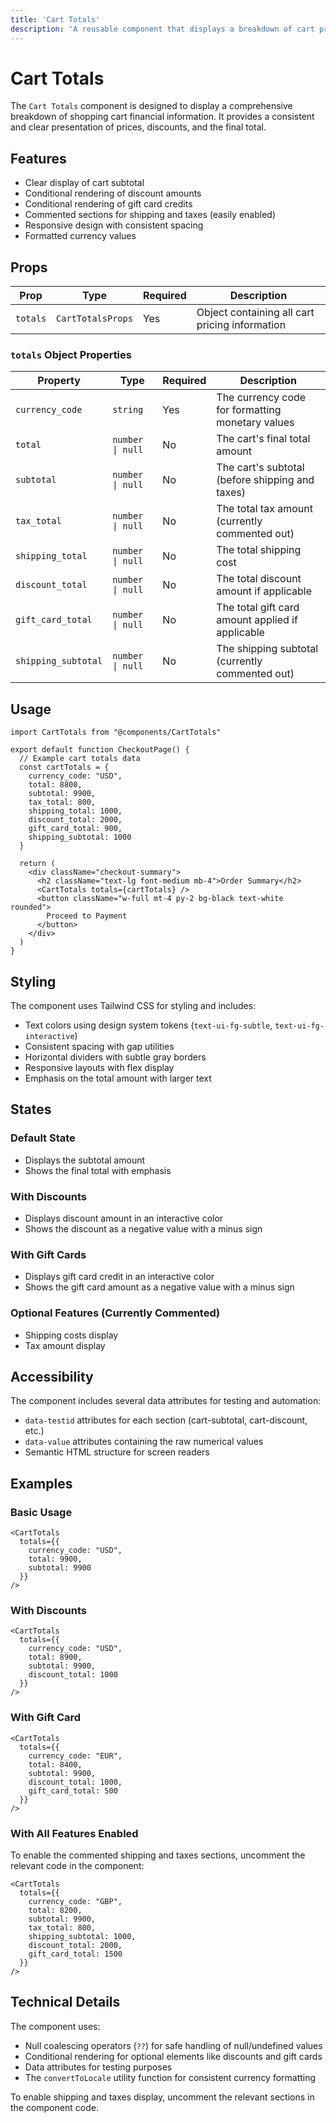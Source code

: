 ```yaml
---
title: 'Cart Totals'
description: 'A reusable component that displays a breakdown of cart pricing information including subtotals, discounts, and the final amount.'
---
```


# Cart Totals

The `Cart Totals` component is designed to display a comprehensive breakdown of shopping cart financial information. It provides a consistent and clear presentation of prices, discounts, and the final total.

## Features

- Clear display of cart subtotal
- Conditional rendering of discount amounts
- Conditional rendering of gift card credits
- Commented sections for shipping and taxes (easily enabled)
- Responsive design with consistent spacing
- Formatted currency values

## Props

| Prop | Type | Required | Description |
|------|------|----------|-------------|
| `totals` | `CartTotalsProps` | Yes | Object containing all cart pricing information |

### `totals` Object Properties

| Property | Type | Required | Description |
|----------|------|----------|-------------|
| `currency_code` | `string` | Yes | The currency code for formatting monetary values |
| `total` | `number \| null` | No | The cart's final total amount |
| `subtotal` | `number \| null` | No | The cart's subtotal (before shipping and taxes) |
| `tax_total` | `number \| null` | No | The total tax amount (currently commented out) |
| `shipping_total` | `number \| null` | No | The total shipping cost |
| `discount_total` | `number \| null` | No | The total discount amount if applicable |
| `gift_card_total` | `number \| null` | No | The total gift card amount applied if applicable |
| `shipping_subtotal` | `number \| null` | No | The shipping subtotal (currently commented out) |

## Usage

```tsx copy
import CartTotals from "@components/CartTotals"

export default function CheckoutPage() {
  // Example cart totals data
  const cartTotals = {
    currency_code: "USD",
    total: 8800,
    subtotal: 9900,
    tax_total: 800,
    shipping_total: 1000,
    discount_total: 2000,
    gift_card_total: 900,
    shipping_subtotal: 1000
  }

  return (
    <div className="checkout-summary">
      <h2 className="text-lg font-medium mb-4">Order Summary</h2>
      <CartTotals totals={cartTotals} />
      <button className="w-full mt-4 py-2 bg-black text-white rounded">
        Proceed to Payment
      </button>
    </div>
  )
}
```

## Styling

The component uses Tailwind CSS for styling and includes:

- Text colors using design system tokens (`text-ui-fg-subtle`, `text-ui-fg-interactive`)
- Consistent spacing with gap utilities
- Horizontal dividers with subtle gray borders
- Responsive layouts with flex display
- Emphasis on the total amount with larger text

## States

### Default State
- Displays the subtotal amount
- Shows the final total with emphasis

### With Discounts
- Displays discount amount in an interactive color
- Shows the discount as a negative value with a minus sign

### With Gift Cards
- Displays gift card credit in an interactive color
- Shows the gift card amount as a negative value with a minus sign

### Optional Features (Currently Commented)
- Shipping costs display
- Tax amount display

## Accessibility

The component includes several data attributes for testing and automation:

- `data-testid` attributes for each section (cart-subtotal, cart-discount, etc.)
- `data-value` attributes containing the raw numerical values
- Semantic HTML structure for screen readers

## Examples

### Basic Usage

```tsx copy
<CartTotals 
  totals={{
    currency_code: "USD",
    total: 9900,
    subtotal: 9900
  }} 
/>
```

### With Discounts

```tsx copy
<CartTotals 
  totals={{
    currency_code: "USD",
    total: 8900,
    subtotal: 9900,
    discount_total: 1000
  }} 
/>
```

### With Gift Card

```tsx copy
<CartTotals 
  totals={{
    currency_code: "EUR",
    total: 8400,
    subtotal: 9900,
    discount_total: 1000,
    gift_card_total: 500
  }} 
/>
```

### With All Features Enabled

To enable the commented shipping and taxes sections, uncomment the relevant code in the component:

```tsx copy
<CartTotals 
  totals={{
    currency_code: "GBP",
    total: 8200,
    subtotal: 9900,
    tax_total: 800,
    shipping_subtotal: 1000,
    discount_total: 2000,
    gift_card_total: 1500
  }} 
/>
```

## Technical Details

The component uses:

- Null coalescing operators (`??`) for safe handling of null/undefined values
- Conditional rendering for optional elements like discounts and gift cards
- Data attributes for testing purposes
- The `convertToLocale` utility function for consistent currency formatting

To enable shipping and taxes display, uncomment the relevant sections in the component code.